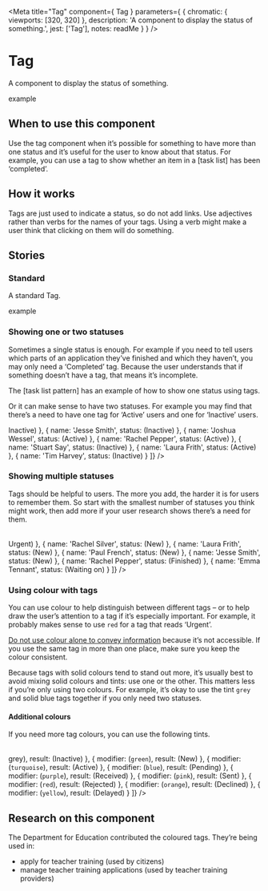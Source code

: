 
<Meta
  title="Tag"
  component={ Tag }
  parameters={ {
    chromatic: { viewports: [320, 320] },
    description: 'A component to display the status of something.',
    jest: ['Tag'],
    notes: readMe
  } }
/>

# Tag

A component to display the status of something.

<Preview withToolbar>
  <Story name="Tag">
    <Tag>example</Tag>
  </Story>
</Preview>

<Props of={Tag} />


## When to use this component

Use the tag component when it’s possible for something to have more than one status and it’s useful for the user to know about that status. For example, you can use a tag to show whether an item in a [task list] has been ‘completed’.


## How it works

Tags are just used to indicate a status, so do not add links. Use adjectives rather than verbs for the names of your tags. Using a verb might make a user think that clicking on them will do something.


## Stories
### Standard

A standard Tag.

<Preview>
  <Story name="Standard">
    <Tag>example</Tag>
  </Story>
</Preview>


### Showing one or two statuses

Sometimes a single status is enough. For example if you need to tell users which parts of an application they’ve finished and which they haven’t, you may only need a ‘Completed’ tag. Because the user understands that if something doesn’t have a tag, that means it’s incomplete.

The [task list pattern] has an example of how to show one status using tags.

Or it can make sense to have two statuses. For example you may find that there’s a need to have one tag for ‘Active’ users and one for ‘Inactive’ users.

<Preview>
  <Story name="One or two">
    <Table
      keys={['name', 'status']}
      headings={{
        name: 'Name of user',
        status: 'Status'
      }}
      data={[
        {
          name: 'Rachel Silver',
          status: (<Tag classModifiers="grey">Inactive</Tag>)
        },
        {
          name: 'Jesse Smith',
          status: (<Tag classModifiers="grey">Inactive</Tag>)
        },
        {
          name: 'Joshua Wessel',
          status: (<Tag>Active</Tag>)
        },
        {
          name: 'Rachel Pepper',
          status: (<Tag>Active</Tag>)
        },
        {
          name: 'Stuart Say',
          status: (<Tag classModifiers="grey">Inactive</Tag>)
        },
        {
          name: 'Laura Frith',
          status: (<Tag>Active</Tag>)
        },
        {
          name: 'Tim Harvey',
          status: (<Tag classModifiers="grey">Inactive</Tag>)
        }
      ]}
    />
  </Story>
</Preview>


### Showing multiple statuses

Tags should be helpful to users. The more you add, the harder it is for users to remember them. So start with the smallest number of statuses you think might work, then add more if your user research shows there’s a need for them.

<Preview>
  <Story name="Multiple">
    <Table
      keys={['name', 'status']}
      headings={{
        name: 'Applicaton',
        status: 'Status'
      }}
      data={[
        {
          name: 'Joshua Wessel',
          status: (<Tag classModifiers="red">Urgent</Tag>)
        },
        {
          name: 'Rachel Silver',
          status: (<Tag classModifiers="blue">New</Tag>)
        },
        {
          name: 'Laura Frith',
          status: (<Tag classModifiers="blue">New</Tag>)
        },
        {
          name: 'Paul French',
          status: (<Tag classModifiers="blue">New</Tag>)
        },
        {
          name: 'Jesse Smith',
          status: (<Tag classModifiers="blue">New</Tag>)
        },
        {
          name: 'Rachel Pepper',
          status: (<Tag classModifiers="green">Finished</Tag>)
        },
        {
          name: 'Emma Tennant',
          status: (<Tag classModifiers="yellow">Waiting on</Tag>)
        }
      ]}
    />
  </Story>
</Preview>


### Using colour with tags

You can use colour to help distinguish between different tags – or to help draw the user’s attention to a tag if it’s especially important. For example, it probably makes sense to use `red` for a tag that reads ‘Urgent’.

[Do not use colour alone to convey information] because it’s not accessible. If you use the same tag in more than one place, make sure you keep the colour consistent.

Because tags with solid colours tend to stand out more, it’s usually best to avoid mixing solid colours and tints: use one or the other. This matters less if you’re only using two colours. For example, it’s okay to use the tint `grey` and solid blue tags together if you only need two statuses.


#### Additional colours

If you need more tag colours, you can use the following tints.

<Preview>
  <Story name="Colours">
    <Table
      keys={['modifier', 'result']}
      headings={{
        modifier: 'classModifier',
        result: 'Tag'
      }}
      data={[
        {
          modifier: (<code>grey</code>),
          result: (<Tag classModifiers="grey">Inactive</Tag>)
        },
        {
          modifier: (<code>green</code>),
          result: (<Tag classModifiers="green">New</Tag>)
        },
        {
          modifier: (<code>turquoise</code>),
          result: (<Tag classModifiers="turquoise">Active</Tag>)
        },
        {
          modifier: (<code>blue</code>),
          result: (<Tag classModifiers="blue">Pending</Tag>)
        },
        {
          modifier: (<code>purple</code>),
          result: (<Tag classModifiers="purple">Received</Tag>)
        },
        {
          modifier: (<code>pink</code>),
          result: (<Tag classModifiers="pink">Sent</Tag>)
        },
        {
          modifier: (<code>red</code>),
          result: (<Tag classModifiers="red">Rejected</Tag>)
        },
        {
          modifier: (<code>orange</code>),
          result: (<Tag classModifiers="orange">Declined</Tag>)
        },
        {
          modifier: (<code>yellow</code>),
          result: (<Tag classModifiers="yellow">Delayed</Tag>)
        }
      ]}
    />
  </Story>
</Preview>


## Research on this component

The Department for Education contributed the coloured tags. They’re being used in:
- apply for teacher training (used by citizens)
- manage teacher training applications (used by teacher training providers)


[Do not use colour alone to convey information]: https://www.w3.org/WAI/WCAG21/Understanding/use-of-color.html
